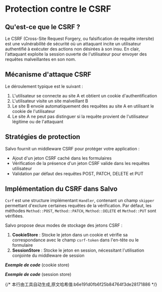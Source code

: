 # Protection contre le CSRF

## Qu'est-ce que le CSRF ?

Le CSRF (Cross-Site Request Forgery, ou falsification de requête intersite) est une vulnérabilité de sécurité où un attaquant incite un utilisateur authentifié à exécuter des actions non désirées à son insu. En clair, l'attaquant exploite la session ouverte de l'utilisateur pour envoyer des requêtes malveillantes en son nom.

## Mécanisme d'attaque CSRF

Le déroulement typique est le suivant :
1. L'utilisateur se connecte au site A et obtient un cookie d'authentification
2. L'utilisateur visite un site malveillant B
3. Le site B envoie automatiquement des requêtes au site A en utilisant le cookie de l'utilisateur
4. Le site A ne peut pas distinguer si la requête provient de l'utilisateur légitime ou de l'attaquant

## Stratégies de protection

Salvo fournit un middleware CSRF pour protéger votre application :

- Ajout d'un jeton CSRF caché dans les formulaires
- Vérification de la présence d'un jeton CSRF valide dans les requêtes utilisateur
- Validation par défaut des requêtes POST, PATCH, DELETE et PUT

## Implémentation du CSRF dans Salvo

`Csrf` est une structure implémentant `Handler`, contenant un champ `skipper` permettant d'exclure certaines requêtes de la vérification. Par défaut, les méthodes `Method::POST`, `Method::PATCH`, `Method::DELETE` et `Method::PUT` sont vérifiées.

Salvo propose deux modes de stockage des jetons CSRF :

1. **CookieStore** : Stocke le jeton dans un cookie et vérifie sa correspondance avec le champ `csrf-token` dans l'en-tête ou le formulaire
2. **SessionStore** : Stocke le jeton en session, nécessitant l'utilisation conjointe du middleware de session

_**Exemple de code**_ (cookie store)


<Tabs>
  <Tab label="main.rs">
    <CsrfCookieStoreCode/>
  </Tab>
  <Tab label="Cargo.toml">
    <CsrfCookieStoreCargoCode/>
  </Tab>
</Tabs>

_**Exemple de code**_ (session store)

<Tabs>
  <Tab label="main.rs">
    <CsrfSessionStoreCode/>
  </Tab>
  <Tab label="Cargo.toml">
    <CsrfSessionStoreCargoCode/>
  </Tab>
</Tabs>
{/* 本行由工具自动生成,原文哈希值:b6e191d0fb6f25b84764f3de28171886 */}